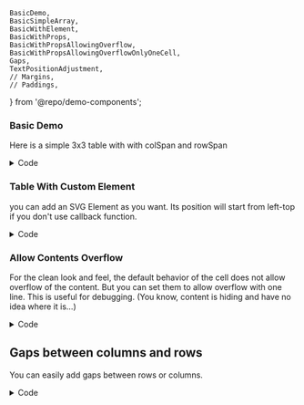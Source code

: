 	BasicDemo,
	BasicSimpleArray,
	BasicWithElement,
	BasicWithProps,
	BasicWithPropsAllowingOverflow,
	BasicWithPropsAllowingOverflowOnlyOneCell,
	Gaps,
	TextPositionAdjustment,
	// Margins,
	// Paddings,
} from '@repo/demo-components';

### Basic Demo

Here is a simple 3x3 table with with colSpan and rowSpan

<div className='demo-container'>
	<BasicDemo />
</div>

<details>
<summary>Code</summary>
```typescript
import SVGTable, { TableProps } from '@shjeon0730/svg-table';

const tableProps: Omit<TableProps, 'width'> = {
	rows: [
		{
			cells: [
				{
					content: 'Header 1',
				},
				{
					content: 'Col Span',
					colSpan: 2,
				},
			],
		},
		{
			cells: [
				{ content: 'Row 1, Cell 1' },
				{ content: 'Row Span\nmultiline\nsupport', rowSpan: 2 },
				{ content: 'Row 1, Cell 3' },
			],
		},
		{
			cells: [{ content: 'Row 2, Cell 1' }, { content: 'Row 2, Cell 3' }],
		},
	],
};

export const BasicDemo = ({ width = 500 }: { width?: number }) => {
	return <SVGTable {...tableProps} width={width} />;
};

```
</details>

### Just using text array makes cells

Instead of writing all the objects, you can simply use string array to make columns.
it will save a lot of time. Of course, you can add attributes more if you want.

<div className='demo-container'>
	<BasicSimpleArray />
</div>

<details>
<summary>Code</summary>

```typescript
import SVGTable, { TableProps } from '@shjeon0730/svg-table';

const tableProps: Omit<TableProps, 'width'> = {
	rows: [
		['cell1', 'cell2', 'cell3'],
		['cell4', { content: 'content', colSpan: 2 }],
		{
			style: {
				height: 100,
			},
			cells: [
				'cell7',
				{
					style: {
						bgColor: 'red',
					},
					content: 'content',
				},
				'cell9',
			],
		},
	],
};

export const BasicSimpleArray = ({ width = 500 }: { width?: number }) => {
	return <SVGTable {...tableProps} width={width} />;
};

```
</details>

### Table With Custom Element

you can add an SVG Element as you want. Its position will start from left-top if you don't use callback function.

<div className='demo-container'>
	<BasicWithElement />
</div>

<details>
<summary>Code</summary>
```typescript
import SVGTable, { TableProps } from '@shjeon0730/svg-table';

const Rect = () => {
	return (
		<g>
			<rect x={10} y={5} width={100} height={15} fill='cyan' />
			<text x={10} y={15}>
				hi
			</text>
		</g>
	);
};
const tableProps: Omit<TableProps, 'width'> = {
	rows: [
		['Header 1', 'Header 2', 'Header3'],
		[
			{ content: <Rect /> },
			{ content: 'Row Span', rowSpan: 2 },
			'Row 1, Cell 3',
		],
		['Row 2, Cell 1', 'Row 2, Cell 3'],
	],
};

export const BasicWithElement = ({ width = 500 }: { width?: number }) => {
	return <SVGTable {...tableProps} width={width} />;
};

```
</details>

### Custom Element With Props

Do you want to adjust the element based on the center position? No problem! Use callback function.

<div className='demo-container'>
	<BasicWithProps />
</div>

<details>
<summary>Code</summary>
```typescript
import SVGTable, { ContentAsFunc, TableProps } from '@shjeon0730/svg-table';

// this props will have an extensive amount of attributes that you can use for customization
const adjustedText: ContentAsFunc = props => {
	return (
		<text x={props.x + 10} y={props.y + 10}>
			Adjusted Text
		</text>
	);
};

const tableProps: Omit<TableProps, 'width'> = {
	rows: [
		['Header 1', 'Header 2'],
		[{ content: adjustedText }, 'Cell'],
	],
};

export const BasicWithProps = ({ width = 500 }: { width?: number }) => {
	return <SVGTable {...tableProps} width={width} />;
};

```
</details>

### Allow Contents Overflow

For the clean look and feel, the default behavior of the cell does not allow overflow of the content. But you can set them to allow overflow with one line. This is useful for debugging. (You know, content is hiding and have no idea where it is...)

<div className='demo-container'>
	<BasicWithPropsAllowingOverflow />
</div>
<details>
<summary>Code</summary>
```typescript
import SVGTable, { TableProps } from '@shjeon0730/svg-table';

// this props will have an extensive amount of attributes that you can use for customization

const overflowedCell = 'This should overflow Because it is so long!!';

const tableProps: Omit<TableProps, 'width'> = {
	defaultCellStyle: {
		allowOverflow: true,
	},
	rows: [
		[overflowedCell, 'Cell', 'Cell'],
		['Cell', overflowedCell, 'Cell'],
		['Cell', 'Cell', overflowedCell],
	],
};

export const BasicWithPropsAllowingOverflow = ({
	width = 500,
}: {
	width?: number;
}) => {
	return <SVGTable {...tableProps} width={width} />;
};

```
</details>

### Control Overflow behavior individually

You can make only some cell to overflow as well.
This allow you to control the table look granually.

<div className='demo-container'>
	<BasicWithPropsAllowingOverflowOnlyOneCell />
</div>
<details>
<summary>Code</summary>
```typescript
import SVGTable, { CellProps, TableProps } from '@shjeon0730/svg-table';

const LONG_TEXT = 'This should overflow Because it is so long!!';

const overflowedCell: CellProps = {
	style: {
		allowOverflow: true,
	},
	content: LONG_TEXT,
};

const tableProps: Omit<TableProps, 'width'> = {
	rows: [
		[overflowedCell, 'Cell', 'Cell'],
		['Cell', LONG_TEXT, 'Cell'],
		['Cell', 'Cell', LONG_TEXT],
	],
};

export const BasicWithPropsAllowingOverflowOnlyOneCell = ({
	width = 500,
}: {
	width?: number;
}) => {
	return <SVGTable {...tableProps} width={width} />;
};

```
</details>


## Gaps between columns and rows

You can easily add gaps between rows or columns.

<div className='demo-container'>
	<Gaps />
</div>

<details>
<summary>Code</summary>
```typescript
import SVGTable, { TableProps } from '@shjeon0730/svg-table';

const tableProps: Omit<TableProps, 'width'> = {
	style: {
		colGaps: 4,
		rowGaps: 10,
	},
	rows: [
		[
			'Header 1',
			{
				content: 'Header 2',
				colSpan: 2,
			},
		],
		[
			'Row1, Cell1',
			{ content: 'Row 1, Cell 2', rowSpan: 2 },
			'Row 1, Cell 3',
		],
		['Row 2, Cell 1', 'Row 2, Cell 3'],
	],
};
export const Gaps = ({ width = 500 }: { width?: number }) => {
	return <SVGTable {...tableProps} width={width} />;
};

```
</details>

### Text Position Adjustment

if your usecase is simply adjusting a little text position based from the center of the cell,
you can use cx, cy

<div className='demo-container'>
	<TextPositionAdjustment />
</div>

<details>
<summary>Code</summary>
```typescript
import SVGTable, { TableProps } from '@shjeon0730/svg-table';

const tableProps: Omit<TableProps, 'width'> = {
	rows: [
		{
			cells: [
				{
					content: 'cx: -10, cy: -3',
					style: {
						cx: -10,
						cy: -3,
					},
				},
				{
					content: 'without cx,cy',
				},

				{
					content: 'cx: 10, cy: 3',
					style: {
						cx: 10,
						cy: 3,
					},
				},
			],
		},
	],
};

export const TextPositionAdjustment = ({ width = 500 }: { width?: number }) => {
	return <SVGTable {...tableProps} width={width} />;
};

```
</details>
